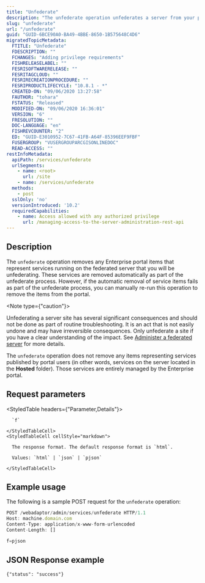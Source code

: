 ```yaml
---
title: "Unfederate"
description: "The unfederate operation unfederates a server from your portal."
slug: "unfederate"
url: "/unfederate"
guid: "GUID-6BCE90A0-BA49-4BBE-8650-1B575648C4D6"
migratedTopicMetadata:
  FTITLE: "Unfederate"
  FDESCRIPTION: ""
  FCHANGES: "Adding privilege requirements"
  FISHRELEASELABEL: ""
  FESRISOFTWARERELEASE: ""
  FESRITAGCLOUD: ""
  FESRIRECREATIONPROCEDURE: ""
  FESRIPRODUCTLIFECYCLE: "10.8.1 - *"
  CREATED-ON: "09/06/2020 13:27:58"
  FAUTHOR: "tohara"
  FSTATUS: "Released"
  MODIFIED-ON: "09/06/2020 16:36:01"
  VERSION: "6"
  FRESOLUTION: ""
  DOC-LANGUAGE: "en"
  FISHREVCOUNTER: "2"
  ED: "GUID-E3010952-7C67-41FB-A64F-85396EEF9FBF"
  FUSERGROUP: "VUSERGROUPARCGISONLINEDOC"
  READ-ACCESS: ""
restInfoMetadata:
  apiPath: /services/unfederate
  urlSegments:
    - name: <root>
      url: /site
    - name: /services/unfederate
  methods:
    - post
  sslOnly: 'no'
  versionIntroduced: '10.2'
  requiredCapabilities:
    - name: Access allowed with any authorized privilege
      url: /managing-access-to-the-server-administration-rest-api
---
```


## Description

The `unfederate` operation removes any Enterprise portal items that represent services running on the federated server that you will be unfederating. These services are removed automatically as part of the unfederate process. However, if the automatic removal of service items fails as part of the unfederate process, you can manually re-run this operation to remove the items from the portal.

<Note type={"caution"}>

Unfederating a server site has several significant consequences and should not be done as part of routine troubleshooting. It is an act that is not easily undone and may have irreversible consequences. Only unfederate a site if you have a clear understanding of the impact. See [Administer a federated server](https://enterprise.arcgis.com/en/portal/latest/administer/windows/administer-a-federated-server.htm) for more details.

</Note>

The `unfederate` operation does not remove any items representing services published by portal users (in other words, services on the server located in the **Hosted** folder). Those services are entirely managed by the Enterprise portal.


##  Request parameters

<StyledTable headers={"Parameter,Details"}>
  <StyledTableRow>
    <StyledTableCell cellStyle="markdown">

      `f` 

    </StyledTableCell>
    <StyledTableCell cellStyle="markdown">

      The response format. The default response format is `html`. 

      Values: `html` | `json` | `pjson`

    </StyledTableCell>
  </StyledTableRow>
</StyledTable>


## Example usage

The following is a sample POST request for the `unfederate` operation:

```javascript
POST /webadaptor/admin/services/unfederate HTTP/1.1
Host: machine.domain.com
Content-Type: application/x-www-form-urlencoded
Content-Length: []

f=pjson
```

## JSON Response example

```other
{"status": "success"}
```